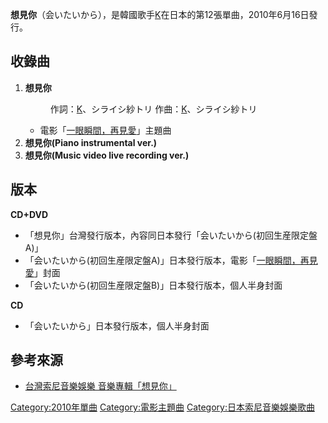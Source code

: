 {{问题条目|
{{expand|time=2010-07-26T03:29:03+00:00}}
{{unreferenced|time=2010-07-26T03:29:03+00:00}}
}}
{{Infobox Single
| Name        = 想見你
| Artist      = [[K_(歌手)|K]]
| from Album  = 
| Released    = 2010年6月16日
| Cover       = 
| Recorded    = 
| Genre       = [[J-POP|J-POP]]
| Length      = 
| Label       = [[日本索尼音樂|日本索尼音樂]]  
| Producer    = 
| Last single  = 525600min. ～Seasons of Love～ <br />（2008年）
| This single  = '''想見你'''<br />（2010年）
| Next single  =
}}
{{japanese|japanese=会いたいから|romaji=Aitaikara}}

'''想見你'''（会いたいから），是韓國歌手[[K_(歌手)|K]]在日本的第12張單曲，2010年6月16日發行。

== 收錄曲 ==
#'''想見你'''
#: 作詞：[[K_(歌手)|K]]、シライシ紗トリ 作曲：[[K_(歌手)|K]]、シライシ紗トリ
#* 電影「[[一眼瞬間，再見愛|一眼瞬間，再見愛]]」主題曲
#'''想見你(Piano instrumental ver.) '''
#'''想見你(Music video live recording ver.)'''

== 版本 ==
'''CD+DVD'''
*「想見你」台灣發行版本，內容同日本發行「会いたいから(初回生産限定盤A)」
*「会いたいから(初回生産限定盤A)」日本發行版本，電影「[[一眼瞬間，再見愛|一眼瞬間，再見愛]]」封面
*「会いたいから(初回生産限定盤B)」日本發行版本，個人半身封面

'''CD'''
*「会いたいから」日本發行版本，個人半身封面

{{single-stub}}
{{DEFAULTSORT:想見你}}

== 參考來源 ==
* [https://sonymusic.com.tw/album/%E6%83%B3%E8%A6%8B%E4%BD%A0-k-88697755332/ 台灣索尼音樂娛樂 音樂專輯「想見你」] {{Wayback|url=https://sonymusic.com.tw/album/%E6%83%B3%E8%A6%8B%E4%BD%A0-k-88697755332/ |date=20170730011125 }}

[[Category:2010年單曲|Category:2010年單曲]]
[[Category:電影主題曲|Category:電影主題曲]]
[[Category:日本索尼音樂娛樂歌曲|Category:日本索尼音樂娛樂歌曲]]
